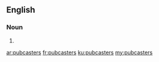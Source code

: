 ==English==

===Noun===
{{head|en|plural}}

# {{plural of|pubcaster|lang=en}}

[[ar:pubcasters]]
[[fr:pubcasters]]
[[ku:pubcasters]]
[[my:pubcasters]]